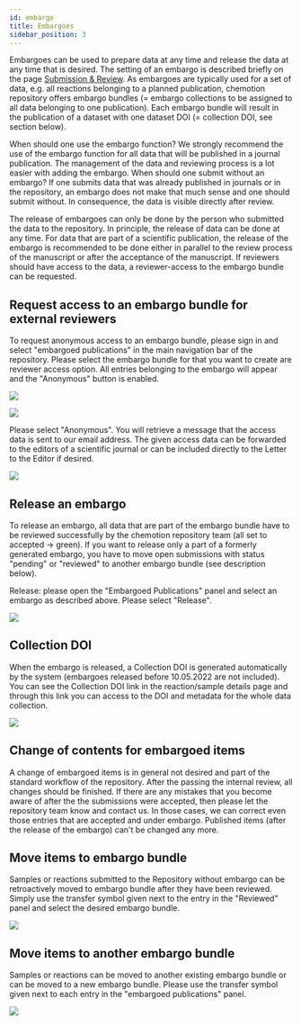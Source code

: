 ```yaml
---
id: embargo
title: Embargoes
sidebar_position: 3
---
```


Embargoes can be used to prepare data at any time and release the data at any time that is desired. The setting of an embargo is described briefly on the page [Submission & Review](submit_review).
As embargoes are typically used for a set of data, e.g. all reactions belonging to a planned publication, chemotion repository offers embargo bundles (= embargo collections to be assigned to all data belonging to one publication). Each embargo bundle will result in the publication of a dataset with one dataset DOI (= collection DOI, see section below).

When should one use the embargo function?
We strongly recommend the use of the embargo function for all data that will be published in a journal publication. The management of the data and reviewing process is a lot easier with adding the embargo.
When should one submit without an embargo?
If one submits data that was already published in journals or in the repository, an embargo does not make that much sense and one should submit without. In consequence, the data is visible directly after review.

The release of embargoes can only be done by the person who submitted the data to the repository. In principle, the release of data can be done at any time. For data that are part of a scientific publication, the release of the embargo is recommended to be done either in parallel to the review process of the manuscript or after the acceptance of the manuscript. If reviewers should have access to the data, a reviewer-access to the embargo bundle can be requested.

<!--truncate-->

## Request access to an embargo bundle for external reviewers

To request anonymous access to an embargo bundle, please sign in and select "embargoed publications" in the main navigation bar of the repository. Please select the embargo bundle for that you want to create are reviewer access option. All entries belonging to the embargo will appear and the "Anonymous" button is enabled.

![](/img/docs/move-change-release-embargo/7a5b05a7-35d8-435c-8e9d-f530ffe16f26_image_20200831-18167-3caooi.png)

![](/img/docs/move-change-release-embargo/7a5b05a7-35d8-435c-8e9d-f530ffe16f26_image_20200831-18167-1mo5uj5.png)

Please select "Anonymous". You will retrieve a message that the access data is sent to our email address. The given access data can be forwarded to the editors of a scientific journal or can be included directly to the Letter to the Editor if desired.

![](/img/docs/move-change-release-embargo/7a5b05a7-35d8-435c-8e9d-f530ffe16f26_image_20200831-18167-6nexcp.png)

## Release an embargo

To release an embargo, all data that are part of the embargo bundle have to be reviewed successfully by the chemotion repository team (all set to accepted -> green). If you want to release only a part of a formerly generated embargo, you have to move open submissions with status "pending" or "reviewed" to another embargo bundle (see description below).

Release: please open the "Embargoed Publications" panel and select an embargo as described above. Please select "Release".

![](/img/docs/move-change-release-embargo/7a5b05a7-35d8-435c-8e9d-f530ffe16f26_image_20200831-18167-mojbpo.png)

## Collection DOI

When the embargo is released, a Collection DOI is generated automatically by the system (embargoes released before 10.05.2022 are not included). You can see the Collection DOI link in the reaction/sample details page and through this link you can access to the DOI and metadata for the whole data collection.

![](/img/docs/move-change-release-embargo/collection_doi.gif)

## Change of contents for embargoed items

A change of embargoed items is in general not desired and part of the standard workflow of the repository. After the passing the internal review, all changes should be finished. If there are any mistakes that you become aware of after the the submissions were accepted, then please let the repository team know and contact us. In those cases, we can correct even those entries that are accepted and under embargo. Published items (after the release of the embargo) can't be changed any more.

## Move items to embargo bundle

Samples or reactions submitted to the Repository without embargo can be retroactively moved to embargo bundle after they have been reviewed. Simply use the transfer symbol given next to the entry in the "Reviewed" panel and select the desired embargo bundle.

![](/img/docs/move-change-release-embargo/change_embargo_bundle_edit_0.gif)

## Move items to another embargo bundle

Samples or reactions can be moved to another existing embargo bundle or can be moved to a new embargo bundle. Please use the transfer symbol given next to each entry in the "embargoed publications" panel.

![](/img/docs/move-change-release-embargo/how_to_move_to_another_embargo.gif)
